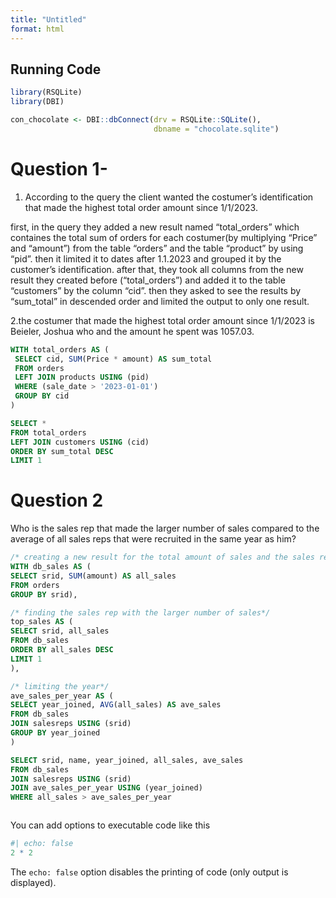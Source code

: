 ---
title: "Untitled"
format: html
---


## Running Code
```{r}

library(RSQLite)
library(DBI)

con_chocolate <- DBI::dbConnect(drv = RSQLite::SQLite(),
                                dbname = "chocolate.sqlite")


```


# Question 1- 
1. According to the query the client wanted the costumer's identification that made the highest total order amount since 1/1/2023.

first, in the query they added a new result named "total_orders" which containes the total sum of orders for each costumer(by multiplying "Price" and "amount") from the table "orders" and the table "product" by using "pid". then it limited it to dates after 1.1.2023 and grouped it by the customer’s identification. after that, they took all columns from the new result they created before ("total_orders") and added it to the table "customers" by the column "cid". then they asked to see the results by "sum_total" in descended order and limited the output to only one result.

2.the costumer that made the highest total order amount since 1/1/2023 is Beieler, Joshua
who and the amount he spent was 1057.03.

```{sql, connection = con_chocolate, output.var = Q1}

WITH total_orders AS (
 SELECT cid, SUM(Price * amount) AS sum_total
 FROM orders
 LEFT JOIN products USING (pid)
 WHERE (sale_date > '2023-01-01')
 GROUP BY cid
)

SELECT *
FROM total_orders
LEFT JOIN customers USING (cid)
ORDER BY sum_total DESC
LIMIT 1


```


# Question 2
Who is the sales rep that made the larger number of sales compared to the average of
all sales reps that were recruited in the same year as him?

```{sql, connection = con_chocolate, output.var = Q2}

/* creating a new result for the total amount of sales and the sales rep id*/
WITH db_sales AS (
SELECT srid, SUM(amount) AS all_sales
FROM orders
GROUP BY srid),

/* finding the sales rep with the larger number of sales*/
top_sales AS (
SELECT srid, all_sales
FROM db_sales
ORDER BY all_sales DESC
LIMIT 1
),

/* limiting the year*/
ave_sales_per_year AS (
SELECT year_joined, AVG(all_sales) AS ave_sales
FROM db_sales
JOIN salesreps USING (srid)
GROUP BY year_joined
)

SELECT srid, name, year_joined, all_sales, ave_sales
FROM db_sales
JOIN salesreps USING (srid)
JOIN ave_sales_per_year USING (year_joined)
WHERE all_sales > ave_sales_per_year



```





You can add options to executable code like this 

```{r}
#| echo: false
2 * 2
```

The `echo: false` option disables the printing of code (only output is displayed).
